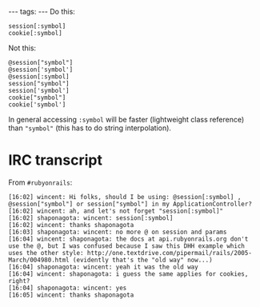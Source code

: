 ---
tags:
---
Do this:

<pre>session[:symbol]
cookie[:symbol]</pre>

Not this:

<pre>@session["symbol"]
@session['symbol']
@session[:symbol]
session["symbol"]
session['symbol']
cookie["symbol"]
cookie['symbol']</pre>

In general accessing <tt>:symbol</tt> will be faster (lightweight class reference) than <tt>"symbol"</tt> (this has to do string interpolation).

= IRC transcript =

From <tt>#rubyonrails</tt>:

<pre>[16:02] wincent: Hi folks, should I be using: @session[:symbol] , @session["symbol"] or session["symbol"] in my ApplicationController?
[16:02] wincent: ah, and let's not forget "session[:symbol]"
[16:02] shaponagota: wincent: session[:symbol]
[16:02] wincent: thanks shaponagota
[16:03] shaponagota: wincent: no more @ on session and params
[16:04] wincent: shaponagota: the docs at api.rubyonrails.org don't use the @, but I was confused because I saw this DHH example which uses the other style: http://one.textdrive.com/pipermail/rails/2005-March/004980.html (evidently that's the "old way" now...)
[16:04] shaponagota: wincent: yeah it was the old way
[16:04] wincent: shaponagota: i guess the same applies for cookies, right?
[16:04] shaponagota: wincent: yes
[16:05] wincent: thanks shaponagota</pre>
